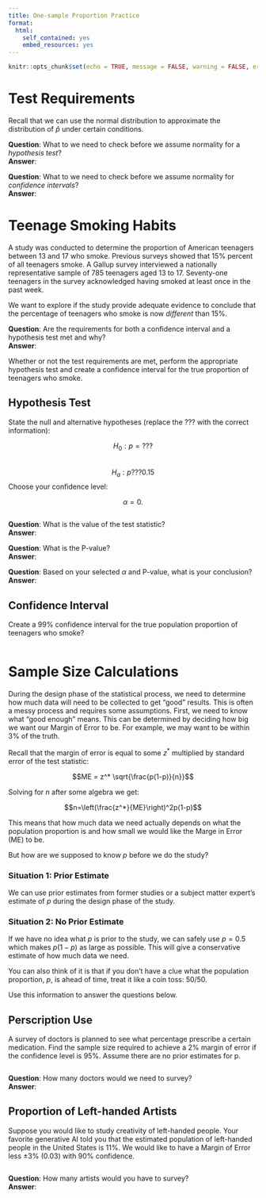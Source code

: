 ```yaml
---
title: One-sample Proportion Practice
format:
  html:
    self_contained: yes
    embed_resources: yes
---
```

```r
knitr::opts_chunk$set(echo = TRUE, message = FALSE, warning = FALSE, error = TRUE)
```


# Test Requirements

Recall that we can use the normal distribution to approximate the distribution of $\hat{p}$ under certain conditions.  

__Question__:  What to we need to check before we assume normality for a *hypothesis test*?  
__Answer__:  

__Question__:  What to we need to check before we assume normality for *confidence intervals*?  
__Answer__:  


# Teenage Smoking Habits

A study was conducted to determine the proportion of American teenagers between 13 and 17 who smoke. Previous surveys showed that 15% percent of all teenagers smoke. A Gallup survey interviewed a nationally representative sample of 785 teenagers aged 13 to 17. Seventy-one teenagers in the survey acknowledged having smoked at least once in the past week. 

We want to explore if the study provide adequate evidence to conclude that the percentage of teenagers who smoke is now *different* than 15%.

__Question__:  Are the requirements for both a confidence interval and a hypothesis test met and why?  
__Answer__:  


Whether or not the test requirements are met, perform the appropriate hypothesis test and create a confidence interval for the true proportion of teenagers who smoke.

## Hypothesis Test

State the null and alternative hypotheses (replace the ??? with the correct information):

$$H_0: p=???$$  
$$H_a: p???0.15$$
Choose your confidence level:

$$\alpha = 0.$$  

```r

```

__Question__:  What is the value of the test statistic?  
__Answer__:  

__Question__:  What is the P-value?  
__Answer__:  

__Question__:  Based on your selected $\alpha$ and P-value, what is your conclusion?  
__Answer__:  

## Confidence Interval

Create a 99\% confidence interval for the true population proportion of teenagers who smoke?  

```r

```


# Sample Size Calculations

During the design phase of the statistical process, we need to determine how much data will need to be collected to get "good" results.  This is often a messy process and requires some assumptions.  First, we need to know what "good enough" means.  This can be determined by deciding how big we want our Margin of Error to be.  For example, we may want to be within 3\% of the truth.  

Recall that the margin of error is equal to some $z^*$ multiplied by standard error of the test statistic:  

$$ME = z^* \sqrt{\frac{p(1-p)}{n}}$$  

Solving for $n$ after some algebra we get:  

$$n=\left(\frac{z^*}{ME}\right)^2p(1-p)$$  

This means that how much data we need actually depends on what the population proportion is and how small we would like the Marge in Error (ME) to be.  

But how are we supposed to know $p$ before we do the study?  

### Situation 1:  Prior Estimate

We can use prior estimates from former studies or a subject matter expert's estimate of $p$ during the design phase of the study.  

### Situation 2:  No Prior Estimate

If we have no idea what $p$ is prior to the study, we can safely use $p=0.5$ which makes $p(1-p)$ as large as possible.  This will give a conservative estimate of how much data we need.  

You can also think of it is that if you don't have a clue what the population proportion, $p$, is ahead of time, treat it like a coin toss:  50/50.  

Use this information to answer the questions below.  

## Perscription Use

A survey of doctors is planned to see what percentage prescribe a certain medication. Find the sample size required to achieve a 2% margin of error if the confidence level is 95%. Assume there are no prior estimates for p.

```r

```

__Question__:  How many doctors would we need to survey?   
__Answer__:  

## Proportion of Left-handed Artists

Suppose you would like to study creativity of left-handed people.  Your favorite generative AI told you that the estimated population of left-handed people in the United States is 11\%. We would like to have a Margin of Error less $\pm3\%$ (0.03) with 90\% confidence.  
 

```r

```

__Question__:  How many artists would you have to survey?  
__Answer__: 

